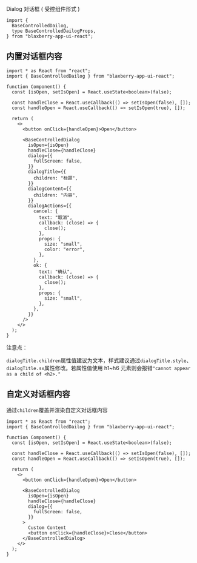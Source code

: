 
<Meta of={Stories} />

<Title>\<BaseControlledDailog></Title>

<Subtitle>Dialog 对话框 ( 受控组件形式 )</Subtitle>

```tsx
import {
  BaseControlledDailog,
  type BaseControlledDailogProps,
} from "blaxberry-app-ui-react";
```

<Controls />

## 内置对话框内容

<Story of={Stories.ExampleBuiltinContent} />

```tsx
import * as React from "react";
import { BaseControlledDailog } from "blaxberry-app-ui-react";

function Component() {
  const [isOpen, setIsOpen] = React.useState<boolean>(false);

  const handleClose = React.useCallback(() => setIsOpen(false), []);
  const handleOpen = React.useCallback(() => setIsOpen(true), []);

  return (
    <>
      <button onClick={handleOpen}>Open</button>

      <BaseControlledDialog
        isOpen={isOpen}
        handleClose={handleClose}
        dialog={{
          fullScreen: false,
        }}
        dialogTitle={{
          children: "标题",
        }}
        dialogContent={{
          children: "内容",
        }}
        dialogActions={{
          cancel: {
            text: "取消",
            callback: (close) => {
              close();
            },
            props: {
              size: "small",
              color: "error",
            },
          },
          ok: {
            text: "确认",
            callback: (close) => {
              close();
            },
            props: {
              size: "small",
            },
          },
        }}
      />
    </>
  );
}
```

<div style={{background:"pink",padding:"1rem"}}>
注意点：

`dialogTitle.children`属性值建议为文本，样式建议通过`dialogTitle.style`、`dialogTitle.sx`属性修改。若属性值使用 h1~h6 元素则会报错`"cannot appear as a child of <h2>."`

</div>

## 自定义对话框内容

通过`children`覆盖并渲染自定义对话框内容

<Story of={Stories.ExampleCustomContent} />

```tsx
import * as React from "react";
import { BaseControlledDailog } from "blaxberry-app-ui-react";

function Component() {
  const [isOpen, setIsOpen] = React.useState<boolean>(false);

  const handleClose = React.useCallback(() => setIsOpen(false), []);
  const handleOpen = React.useCallback(() => setIsOpen(true), []);

  return (
    <>
      <button onClick={handleOpen}>Open</button>

      <BaseControlledDialog
        isOpen={isOpen}
        handleClose={handleClose}
        dialog={{
          fullScreen: false,
        }}
      >
        Custom Content
        <button onClick={handleClose}>Close</button>
      </BaseControlledDialog>
    </>
  );
}
```
